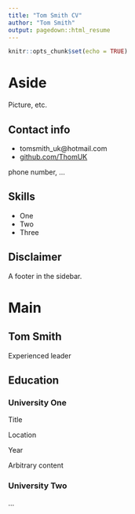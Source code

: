 ```yaml
---
title: "Tom Smith CV"
author: "Tom Smith"
output: pagedown::html_resume
---
```


```r
knitr::opts_chunk$set(echo = TRUE)
```

Aside
====================================

Picture, etc.

Contact info
------------------------------------

- <i class="fa fa-envelope"></i> tomsmith_uk@hotmail.com
- <i class="fa fa-github"></i> [github.com/ThomUK](https://github.com/ThomUK)

phone number, ...

Skills
------------------------------------

- One
- Two
- Three

Disclaimer
------------------------------------

A footer in the sidebar.


Main
====================================

Tom Smith {#title}
------------------------------------

Experienced leader

Education {data-icon=graduation-cap}
------------------------------------

### University One

Title

Location

Year

Arbitrary content

### University Two

...
